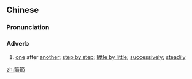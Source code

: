 ==Chinese==
{{zh-forms|s=节节}}

===Pronunciation===
{{zh-pron
|m=jiéjié
|cat=adv
}}

===Adverb===
{{zh-adv}}

# [[one]] after [[another]]; [[step by step]]; [[little by little]]; [[successively]]; [[steadily]]

[[zh:節節]]